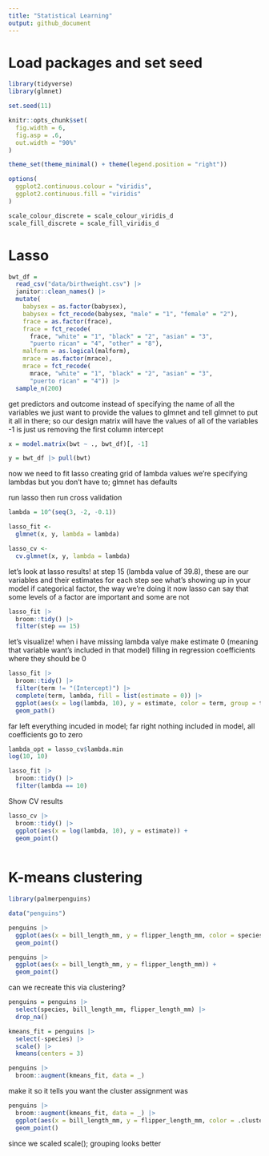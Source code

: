 ```yaml
---
title: "Statistical Learning"
output: github_document
---
```


# Load packages and set seed
```r
library(tidyverse)
library(glmnet)

set.seed(11)

```

```r
knitr::opts_chunk$set(
  fig.width = 6,
  fig.asp = .6,
  out.width = "90%"
)

theme_set(theme_minimal() + theme(legend.position = "right"))

options(
  ggplot2.continuous.colour = "viridis",
  ggplot2.continuous.fill = "viridis"
)

scale_colour_discrete = scale_colour_viridis_d
scale_fill_discrete = scale_fill_viridis_d
```

# Lasso
```r
bwt_df = 
  read_csv("data/birthweight.csv") |> 
  janitor::clean_names() |>
  mutate(
    babysex = as.factor(babysex),
    babysex = fct_recode(babysex, "male" = "1", "female" = "2"),
    frace = as.factor(frace),
    frace = fct_recode(
      frace, "white" = "1", "black" = "2", "asian" = "3", 
      "puerto rican" = "4", "other" = "8"),
    malform = as.logical(malform),
    mrace = as.factor(mrace),
    mrace = fct_recode(
      mrace, "white" = "1", "black" = "2", "asian" = "3", 
      "puerto rican" = "4")) |> 
  sample_n(200)
```

get predictors and outcome
instead of specifying the name of all the variables we just want to provide the values to glmnet and tell glmnet to put it all in there; so our design matrix will have the values of all of the variables
-1 is just us removing the first column intercept
```r
x = model.matrix(bwt ~ ., bwt_df)[, -1]

y = bwt_df |> pull(bwt)

```
 
now we need to fit lasso
creating grid of lambda values
we're specifying lambdas but you don't have to; glmnet has defaults

run lasso
then run cross validation
```r
lambda = 10^(seq(3, -2, -0.1))

lasso_fit <-
  glmnet(x, y, lambda = lambda)

lasso_cv <- 
  cv.glmnet(x, y, lambda = lambda)
```

let's look at lasso results!
at step 15 (lambda value of 39.8), these are our variables and their estimates
for each step see what's showing up in your model
if categorical factor, the way we're doing it now lasso can say that some levels of a factor are important and some are not
```r
lasso_fit |> 
  broom::tidy() |> 
  filter(step == 15)
```

let's visualize!
when i have missing lambda valye make estimate 0 (meaning that variable want's included in that model)
filling in regression coefficients where they should be 0
```r
lasso_fit |> 
  broom::tidy() |> 
  filter(term != "(Intercept)") |> 
  complete(term, lambda, fill = list(estimate = 0)) |> 
  ggplot(aes(x = log(lambda, 10), y = estimate, color = term, group = term)) +
  geom_path()
```
far left everything incuded in model; far right nothing included in model, all coefficients go to zero

```r
lambda_opt = lasso_cv$lambda.min
log(10, 10)

lasso_fit |> 
  broom::tidy() |> 
  filter(lambda == 10)
```

Show CV results
```r
lasso_cv |> 
  broom::tidy() |> 
  ggplot(aes(x = log(lambda, 10), y = estimate)) +
  geom_point()
  
```

# K-means clustering

```r
library(palmerpenguins)

data("penguins")

penguins |> 
  ggplot(aes(x = bill_length_mm, y = flipper_length_mm, color = species)) +
  geom_point()

penguins |> 
  ggplot(aes(x = bill_length_mm, y = flipper_length_mm)) +
  geom_point()
```

can we recreate this via clustering?

```r
penguins = penguins |> 
  select(species, bill_length_mm, flipper_length_mm) |> 
  drop_na()

kmeans_fit = penguins |> 
  select(-species) |>
  scale() |> 
  kmeans(centers = 3)

penguins |> 
  broom::augment(kmeans_fit, data = _)

```
make it so it tells you want the cluster assignment was

```r
penguins |> 
  broom::augment(kmeans_fit, data = _) |> 
  ggplot(aes(x = bill_length_mm, y = flipper_length_mm, color = .cluster)) +
  geom_point()
```
since we scaled scale(); grouping looks better



